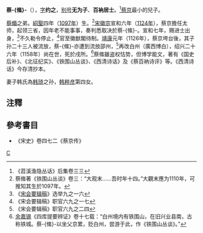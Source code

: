 '''蔡-{絛}-'''（{{bd|1097年||？||catIdx=C蔡}}），[[表字|字]]'''约之'''，[[别号|别号]]'''无为子'''、'''百衲居士'''。<ref>《苕溪渔隐丛话》后集卷三三</ref>[[蔡京|蔡京]]最小的兒子。

[[蔡翛|蔡翛]]之弟。[[紹聖|紹聖]]四年（[[1097年|1097年]]）生。<ref>蔡絛著《铁围山丛谈》卷三：“大观末……吾时年十四。”大觀末應为1110年，可推知其生於1097年。</ref>[[宋徽宗|宋徽宗]]宣和六年（[[1124年|1124年]]），蔡京擔任太师，起领三省，因年老不能事事，奏判悉取决於蔡-{絛}-。宣和七年，赐进士出身，<ref>《[[宋会要辑稿|宋会要辑稿]]》选举九之一六</ref>不久勒令停止，<ref>《宋会要辑稿》职官六九之一七</ref>官至徽猷閣待制。[[靖康|靖康]]元年（1126年），蔡京垮台後，其子孙二十三人被流放，蔡-{絛}-亦遭到流放邵州，<ref>《宋会要辑稿》职官六九之二四</ref>再改白州（廣西博白），绍兴二十六年（1158年）尚在世，死於戌所。<ref>[[余嘉锡|余嘉锡]]《四库提要辨证》卷十七载：“白州境内有铁围山，在旧兴业县南，古称铁城。蔡-{絛}-以坐父京累，贬白州，尝游于此，作《铁围山丛谈》。”</ref>蔡絛雖盗权怙势，但博学能文，著有《国史后补》、《北征纪实》、《铁围山丛谈》、《西清诗话》及《蔡百衲诗评》等。《西清诗话》今存清抄本。

妻子韩氏為[[韩琦|韩琦]]之孙，[[韩粹彦|韩粹彦]]第四女。

==注釋==
{{reflist}}

==參考書目==
*《宋史》卷四七二《蔡京传》
[[category:宋朝政治人物|C]]